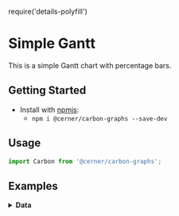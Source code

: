 require('details-polyfill')

# Simple Gantt
This is a simple Gantt chart with percentage bars.

## Getting Started

- Install with [npmjs](https://www.npmjs.com):
  - `npm i @cerner/carbon-graphs --save-dev`

## Usage
```js
import Carbon from '@cerner/carbon-graphs';
```

## Examples
<GanttChart />

<details>
<summary style={{fontSize: 24 }}>
<b>Data</b>
</summary>

### Graph Config object
<GraphConfig />

### Data object
<DataObject />
</details>
